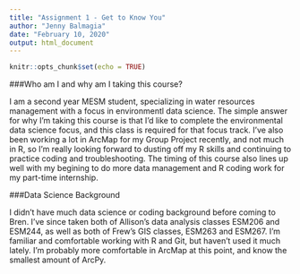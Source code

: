 ```yaml
---
title: "Assignment 1 - Get to Know You"
author: "Jenny Balmagia"
date: "February 10, 2020"
output: html_document
---
```


```r
knitr::opts_chunk$set(echo = TRUE)
```

###Who am I and why am I taking this course?

I am a second year MESM student, specializing in water resources management with a focus in environmentl data science. The simple answer for why I'm taking this course is that I'd like to complete the environmental data science focus, and this class is required for that focus track. I've also been working a lot in ArcMap for my Group Project recently, and not much in R, so I'm really looking forward to dusting off my R skills and continuing to practice coding and troubleshooting. The timing of this course also lines up well with my begining to do more data management and R coding work for my part-time internship.

###Data Science Background

I didn't have much data science or coding background before coming to Bren. I've since taken both of Allison's data analysis classes ESM206 and ESM244, as well as both of Frew's GIS classes, ESM263 and ESM267. I'm familiar and comfortable working with R and Git, but haven't used it much lately. I'm probably more comfortable in ArcMap at this point, and know the smallest amount of ArcPy. 